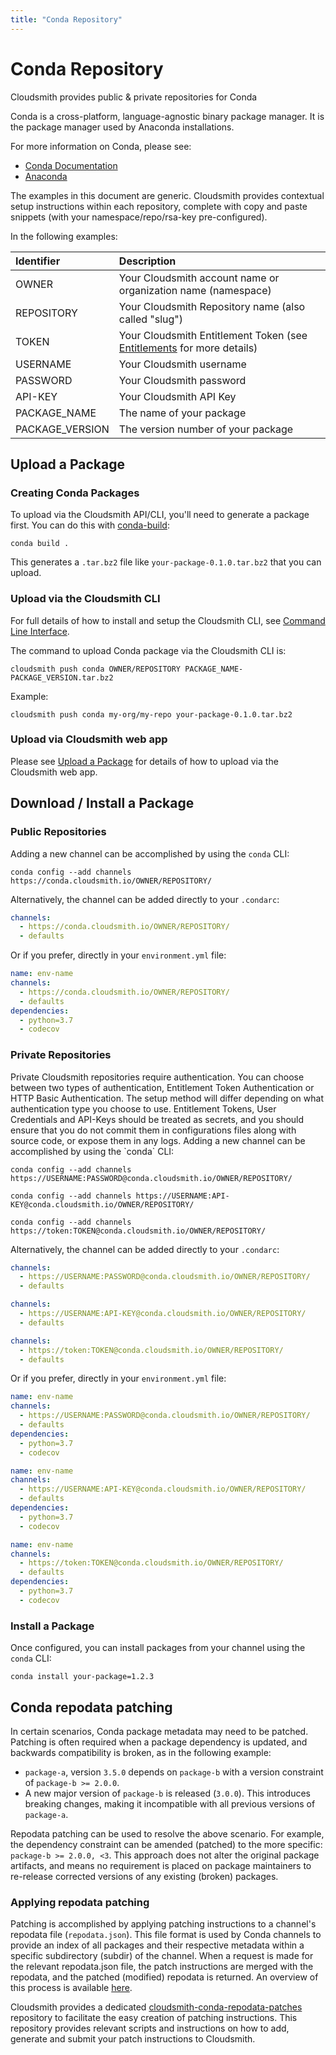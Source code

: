 ```yaml
---
title: "Conda Repository"
---
```



# Conda Repository

Cloudsmith provides public & private repositories for Conda

Conda is a cross-platform, language-agnostic binary package manager. It is the package manager used by Anaconda installations. 

For more information on Conda, please see:

- [Conda Documentation](https://docs.conda.io/)
- [Anaconda](https://www.anaconda.com/)

<Note variant="note" headline="Contextual Documentation">
  The examples in this document are generic. Cloudsmith provides contextual setup instructions within each repository, complete with copy and paste snippets (with your namespace/repo/rsa-key pre-configured).
</Note>

In the following examples:

| Identifier      | Description                                                                               |
| :-------------- | :---------------------------------------------------------------------------------------- |
| OWNER           | Your Cloudsmith account name or organization name (namespace)                             |
| REPOSITORY      | Your Cloudsmith Repository name (also called "slug")                                      |
| TOKEN           | Your Cloudsmith Entitlement Token (see [Entitlements](/software-distribution/entitlement-tokens) for more details) |
| USERNAME        | Your Cloudsmith username                                                                  |
| PASSWORD        | Your Cloudsmith password                                                                  |
| API-KEY         | Your Cloudsmith API Key                                                                   |
| PACKAGE_NAME    | The name of your package                                                                  |
| PACKAGE_VERSION | The version number of your package                                                        |

## Upload a Package

### Creating Conda Packages

To upload via the Cloudsmith API/CLI, you'll need to generate a package first. You can do this with [conda-build](https://docs.conda.io/projects/conda-build/en/latest/index.html):

```
conda build .
```

This generates a `.tar.bz2` file like `your-package-0.1.0.tar.bz2` that you can upload.

### Upload via the Cloudsmith CLI

For full details of how to install and setup the Cloudsmith CLI, see [Command Line Interface](/developer-tools/cli).

The command to upload Conda package via the Cloudsmith CLI is: 

```shell
cloudsmith push conda OWNER/REPOSITORY PACKAGE_NAME-PACKAGE_VERSION.tar.bz2
```

Example:

```shell
cloudsmith push conda my-org/my-repo your-package-0.1.0.tar.bz2
```

### Upload via Cloudsmith web app

Please see [Upload a Package](/artifact-management/package-upload) for details of how to upload via the Cloudsmith web app.

## Download / Install a Package

### Public Repositories

Adding a new channel can be accomplished by using the `conda` CLI:

```shell
conda config --add channels https://conda.cloudsmith.io/OWNER/REPOSITORY/
```

Alternatively, the channel can be added directly to your `.condarc`:

```yaml
channels:
  - https://conda.cloudsmith.io/OWNER/REPOSITORY/
  - defaults
```

Or if you prefer, directly in your `environment.yml` file:

```yaml
name: env-name
channels:
  - https://conda.cloudsmith.io/OWNER/REPOSITORY/
  - defaults
dependencies:
  - python=3.7
  - codecov
```

### Private Repositories

<Note variant="note" headline="Private Repositories">
Private Cloudsmith repositories require authentication.  You can choose between two types of authentication, Entitlement Token Authentication or HTTP Basic Authentication. 
The setup method will differ depending on what authentication type you choose to use.
</Note>

<Note variant="warning" headline="Warning">
Entitlement Tokens, User Credentials and API-Keys should be treated as secrets, and you should ensure that you do not commit them in configurations files along with source code, or expose them in any logs.
</Note>
Adding a new channel can be accomplished by using the `conda` CLI:

```shell HTTP Basic Auth (User & Pass)
conda config --add channels https://USERNAME:PASSWORD@conda.cloudsmith.io/OWNER/REPOSITORY/
```
```shell HTTP Basic Auth (API-Key)
conda config --add channels https://USERNAME:API-KEY@conda.cloudsmith.io/OWNER/REPOSITORY/
```
```shell HTTP Basic Auth (Token)
conda config --add channels https://token:TOKEN@conda.cloudsmith.io/OWNER/REPOSITORY/
```

Alternatively, the channel can be added directly to your `.condarc`:

```yaml HTTP Basic Auth (User & Pass)
channels:
  - https://USERNAME:PASSWORD@conda.cloudsmith.io/OWNER/REPOSITORY/
  - defaults
```
```yaml HTTP Basic Auth (API-Key)
channels:
  - https://USERNAME:API-KEY@conda.cloudsmith.io/OWNER/REPOSITORY/
  - defaults
```
```yaml HTTP Basic Auth (Token)
channels:
  - https://token:TOKEN@conda.cloudsmith.io/OWNER/REPOSITORY/
  - defaults
```

Or if you prefer, directly in your `environment.yml` file:

```yaml HTTP Basic Auth (User & Pass)
name: env-name
channels:
  - https://USERNAME:PASSWORD@conda.cloudsmith.io/OWNER/REPOSITORY/
  - defaults
dependencies:
  - python=3.7
  - codecov
```
```yaml HTTP Basic Auth (API-Key)
name: env-name
channels:
  - https://USERNAME:API-KEY@conda.cloudsmith.io/OWNER/REPOSITORY/
  - defaults
dependencies:
  - python=3.7
  - codecov
```
```yaml HTTP Basic Auth (Token)
name: env-name
channels:
  - https://token:TOKEN@conda.cloudsmith.io/OWNER/REPOSITORY/
  - defaults
dependencies:
  - python=3.7
  - codecov
```

### Install a Package

Once configured, you can install packages from your channel using the `conda` CLI:

```
conda install your-package=1.2.3
```
## Conda repodata patching

In certain scenarios, Conda package metadata may need to be patched. Patching is often required when a package dependency is updated, and backwards compatibility is broken, as in the following example:

- `package-a`, version `3.5.0` depends on `package-b` with a version constraint of `package-b >= 2.0.0`.
- A new major version of `package-b` is released (`3.0.0`). This introduces breaking changes, making it incompatible with all previous versions of `package-a`.

Repodata patching can be used to resolve the above scenario. For example, the dependency constraint can be amended (patched) to the more specific: `package-b >= 2.0.0, <3`. This approach does not alter the original package artifacts, and means no requirement is placed on package maintainers to re-release corrected versions of any existing (broken) packages.

### Applying repodata patching

Patching is accomplished by applying patching instructions to a channel's repodata file (`repodata.json`). This file format is used by Conda channels to provide an index of all packages and their respective metadata within a specific subdirectory (subdir) of the channel. When a request is made for the relevant repodata.json file, the patch instructions are merged with the repodata, and the patched (modified) repodata is returned. An overview of this process is available [here](https://bioconda.github.io/developer/repodata_patching.html).

Cloudsmith provides a dedicated [cloudsmith-conda-repodata-patches](https://github.com/cloudsmith-io/cloudsmith-conda-repodata-patches) repository to facilitate the easy creation of patching instructions. This repository provides relevant scripts and instructions on how to add, generate and submit your patch instructions to Cloudsmith.
